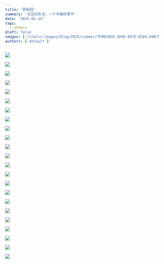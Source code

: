 ```yaml
---
title: '颐和园'
summary: '北京的冬天，一个平静的季节'
date: '2025-01-14'
tags:
  - others
draft: false
images: ['/static/images/blog/2025/summer/7FBB39E9-1D40-497E-B184-D9A794638814_1_102_o.webp']
authors: ['default']
---
```


![](/static/images/blog/2025/summer/CD17B938-9B65-4C1E-BCCC-EB5217C6B752_1_102_o.webp)

![](/static/images/blog/2025/summer/AB55C97F-AA20-43AE-B65A-E1861931A81E_1_102_o.webp)

![](/static/images/blog/2025/summer/30D055DE-6A44-4617-B3CC-6D2B5464333B_1_102_o.webp)

![](/static/images/blog/2025/summer/0D058226-7A7E-4AA5-A84F-7603B04AFBE2_1_102_o.webp)

![](/static/images/blog/2025/summer/640A3BA7-99B4-4492-8763-715811D44739_1_102_o.webp)

![](/static/images/blog/2025/summer/C0E2B555-D234-4DD8-B7CC-1E6989DFB9E2_1_102_o.webp)

![](/static/images/blog/2025/summer/E5263BB2-09C0-48DD-B81D-58A6EBCE616F_1_102_o.webp)

![](/static/images/blog/2025/summer/25029ACD-1379-413F-B13C-16659BCC4747_1_102_o.webp)

![](/static/images/blog/2025/summer/69971BC5-CC60-4946-8C75-D25D2C242F5C_1_102_o.webp)

![](/static/images/blog/2025/summer/9D6F25AD-3198-4536-A5BF-4F15719456BB_1_102_o.webp)

![](/static/images/blog/2025/summer/8DEEA7EA-7F50-40F5-98FC-A4D769B30D7F_1_102_o.webp)

![](/static/images/blog/2025/summer/557179A8-11BC-4EC3-AA88-AD150648764A_1_102_o.webp)

![](/static/images/blog/2025/summer/D7757A9C-FE06-4D31-859C-E5B45C1948AC_1_102_o.webp)

![](/static/images/blog/2025/summer/6155AE81-ED4F-4398-8011-9A65D1C6E7A3_1_102_o.webp)

![](/static/images/blog/2025/summer/7FBB39E9-1D40-497E-B184-D9A794638814_1_102_o.webp)

![](/static/images/blog/2025/summer/EAC3164A-75E6-4C39-A41D-9B41635163C9_1_102_o.webp)

![](/static/images/blog/2025/summer/D46FE06D-2F6C-48F3-B976-6DF70933734C_1_102_o.webp)

![](/static/images/blog/2025/summer/DCEC18EC-A943-498B-9D8D-139CA52B976D_1_105_c.webp)

![](/static/images/blog/2025/summer/03B2B88C-FC33-4751-AF36-BEACA9B7B0F5_1_102_o.webp)

![](/static/images/blog/2025/summer/85EA78F0-75E3-44F1-8797-8071FD3810EF_1_102_o.webp)

![](/static/images/blog/2025/summer/2EFF43BD-E3B2-40A3-998E-2CB7A847D9E7_1_102_o.webp)

![](/static/images/blog/2025/summer/E1C5A12D-3986-452A-9787-F192026FCA5D_1_102_o.webp)

![](/static/images/blog/2025/summer/F6C218FD-6C16-4ADA-B683-E35B82D93D63_1_102_o.webp)
